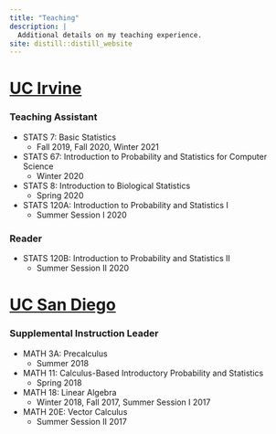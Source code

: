 ```yaml
---
title: "Teaching"
description: |
  Additional details on my teaching experience.
site: distill::distill_website
---
```


# [UC Irvine](http://catalogue.uci.edu/allcourses/stats/) 
### Teaching Assistant
+ STATS 7: Basic Statistics 
   + Fall 2019, Fall 2020, Winter 2021
+ STATS 67: Introduction to Probability and Statistics for Computer Science 
   + Winter 2020
+ STATS 8: Introduction to Biological Statistics 
   + Spring 2020
+ STATS 120A: Introduction to Probability and Statistics I 
   + Summer Session I 2020


### Reader
+ STATS 120B: Introduction to Probability and Statistics II 
   + Summer Session II 2020

# [UC San Diego](https://ucsd.edu/catalog/courses/MATH.html)
### Supplemental Instruction Leader
+ MATH 3A: Precalculus
   + Summer 2018
+ MATH 11: Calculus-Based Introductory Probability and Statistics 
   + Spring 2018
+ MATH 18: Linear Algebra
   + Winter 2018, Fall 2017, Summer Session I 2017 
+ MATH 20E: Vector Calculus 
   + Summer Session II 2017